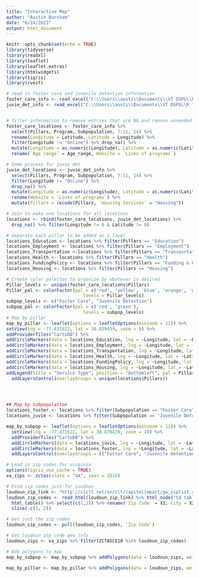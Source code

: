 ```yaml
---
title: "Interactive Map"
author: "Austin Burcham"
date: "6/24/2021"
output: html_document
---
```


```r
knitr::opts_chunk$set(echo = TRUE)
library(tidyverse)
library(readxl)
library(leaflet)
library(leaflet.extras)
library(htmlwidgets)
library(tigris)
library(rvest)
```

```r
# read in foster care and juvenile detention information
foster_care_info <- read_excel("C:\\Users\\austi\\Documents\\VT DSPG\\R files\\2021_DSPG_Loudoun\\Qualitative_research\\Research-Foster_care-New_col_added.xlsx")
juvie_det_info <- read_excel("C:\\Users\\austi\\Documents\\VT DSPG\\R files\\2021_DSPG_Loudoun\\Qualitative_research\\Research-Juvenile_Detention-New_col_added.xlsx")


# filter information to remove entries that are NA and remove unneeded columns
foster_care_locations <- foster_care_info %>% 
  select(Pillars, Program, Subpopulation, 7:11, 14) %>% 
  rename(Longitude = Latitude, Latitude = Longitude) %>% 
  filter(Longitude != "Online") %>% drop_na() %>% 
  mutate(Longitude = as.numeric(Longitude), Latitude = as.numeric(Latitude)) %>% 
  rename(`Age range` = Age_range, Website = `Links of programs`)

# Same process for juvie det
juvie_det_locations <- juvie_det_info %>% 
  select(Pillars, Program, Subpopulation, 7:11, 14) %>% 
  filter(Longitude != "Online") %>% 
  drop_na() %>% 
  mutate(Longitude = as.numeric(Longitude), Latitude = as.numeric(Latitude)) %>% 
  rename(Website = `Links of programs`) %>% 
  mutate(Pillars = recode(Pillars, `Housing Services` = "Housing"))

# Join to make one locations for all locations 
locations <- rbind(foster_care_locations, juvie_det_locations) %>% 
  drop_na() %>% filter(Longitude != 0 & Latitude != 0)

# Separate each pillar to be added as a layer
locations_Education <- locations %>% filter(Pillars == "Education")
locations_Employment <- locations %>% filter(Pillars == "Employment")
locations_Transportation <-locations %>% filter(Pillars == "Transportation")
locations_Health <- locations %>% filter(Pillars == "Health")
locations_FundingPolicy <- locations %>% filter(Pillars == "Funding & Policy")
locations_Housing <- locations %>% filter(Pillars == "Housing") 

# Create color palettes to organize by whatever is desired
Pillar_levels <- unique(foster_care_locations$Pillars)
Pillar_pal <- colorFactor(pal = c('red', 'yellow', 'blue', 'orange', 'green', 'pink'), 
                             levels = Pillar_levels)
subpop_levels <- c("Foster Care", "Juvenile Detention")
subpop_pal <- colorFactor(pal = c('red', 'green'), 
                             levels = subpop_levels)
# Map by pillar 
map_by_pillar <- leaflet(options = leafletOptions(minzoom = 12)) %>% 
setView(lng = -77.431622, lat = 38.839439, zoom = 9) %>% 
addProviderTiles("CartoDB") %>% 
addCircleMarkers(data = locations_Education, lng = ~Longitude, lat = ~Latitude, popup = ~paste0("<b>", locations_Education$Program, "</b>", "<br/>", "<b>", "Qualifications: ", "</b>", locations_Education$Qualification, "<br/>","<b>","Description: ", "</b>", locations_Education$Description, "<br/>","<b>","Website: ", "</b>", "<a>",locations_Education$Website, "</a>"), radius = 2, color = ~Pillar_pal(Pillars), group = "Education") %>% 
addCircleMarkers(data = locations_Employment, lng = ~Longitude, lat = ~Latitude, popup = ~paste0("<b>", locations_Employment$Program, "</b>", "<br/>", "<b>", "Qualifications: ", "</b>", locations_Employment$Qualification, "<br/>","<b>","Description: ", "</b>", locations_Employment$Description, "<br/>","<b>","Website: ", "</b>", "<a>",locations_Employment$Website, "</a>"), radius = 2, color = ~Pillar_pal(Pillars), group = "Employment") %>% 
addCircleMarkers(data = locations_Transportation, lng = ~Longitude, lat = ~Latitude, popup = ~paste0("<b>", locations_Transportation$Program,"</b>", "<br/>", "<b>", "Qualifications: ", "</b>", locations_Transportation$Qualification, "<br/>","<b>","Description: ", "</b>", locations_Transportation$Description, "<br/>","<b>","Website: ", "</b>", "<a>",locations_Transportation$Website, "</a>"), radius = 2, color = ~Pillar_pal(Pillars), group = "Transportation") %>%
addCircleMarkers(data = locations_Health, lng = ~Longitude, lat = ~Latitude, popup = ~paste0("<b>", locations_Health$Program,"</b>", "<br/>", "<b>", "Qualifications: ", "</b>", locations_Health$Qualification, "<br/>","<b>","Description: ", "</b>", locations_Health$Description, "<br/>","<b>","Website: ", "</b>", "<a>",locations_Health$Website, "</a>"), radius = 2, color = ~Pillar_pal(Pillars), group = "Health") %>%
addCircleMarkers(data = locations_FundingPolicy, lng = ~Longitude, lat = ~Latitude, popup = ~paste0("<b>", locations_FundingPolicy$Program,"</b>", "<br/>", "<b>", "Qualifications: ", "</b>", locations_FundingPolicy$Qualification, "<br/>","<b>","Description: ", "</b>", locations_FundingPolicy$Description, "<br/>","<b>","Website: ", "</b>", "<a>",locations_FundingPolicy$Website, "</a>"), radius = 2, color = ~Pillar_pal(Pillars), group = "Funding & Policy") %>%
addCircleMarkers(data = locations_Housing, lng = ~Longitude, lat = ~Latitude, popup = ~paste0("<b>", locations_FundingPolicy$Program,"</b>", "<br/>", "<b>", "Qualifications: ", "</b>", locations_Housing$Qualification, "<br/>","<b>","Description: ", "</b>", locations_Housing$Description, "<br/>","<b>","Website: ", "</b>", "<a>",locations_Housing$Website, "</a>"), radius = 2, color = ~Pillar_pal(Pillars), group = "Housing") %>%
addLegend(title = "Service Type", position = "bottomleft", pal = Pillar_pal, values = Pillar_levels) %>%
  addLayersControl(overlayGroups = unique(locations$Pillars))




## Map by subpopulation 
locations_foster <- locations %>% filter(Subpopulation == "Foster Care")
locations_juvie <- locations %>% filter(Subpopulation == "Juvenile Detention")

map_by_subpop <- leaflet(options = leafletOptions(minzoom = 12)) %>% 
  setView(lng = -77.431622, lat = 38.839439, zoom = 10) %>% 
  addProviderTiles("CartoDB") %>% 
  addCircleMarkers(data = locations_juvie, lng = ~Longitude, lat = ~Latitude, popup = ~paste0("<b>", locations_juvie$Program,"</b>", "<br/>", "<b>", "Qualifications: ", "</b>", locations_juvie$Qualification, "<br/>","<b>","Description: ", "</b>", locations_juvie$Description, "<br/>","<b>","Website: ", "</b>", "<a>",locations_juvie$Website, "</a>"), group = "Juvenile Detention", radius = 2, color = ~subpop_pal(Subpopulation)) %>% 
  addCircleMarkers(data = locations_foster, lng = ~Longitude, lat = ~Latitude, popup = ~paste0("<b>", locations_foster$Program,"</b>", "<br/>", "<b>", "Qualifications: ", "</b>", locations_foster$Qualification, "<br/>","<b>","Description: ", "</b>", locations_foster$Description, "<br/>","<b>","Website: ", "</b>", "<a>",locations_foster$Website, "</a>"), group = "Foster Care", radius = 2, color = ~subpop_pal(Subpopulation)) %>% 
  addLayersControl(overlayGroups = c("Foster Care", "Juvenile Detention"))

```

```r
# Load in zip codes for virginia 
options(tigris_use_cache = TRUE)
va_zips <- zctas(state = "VA", year = 2010)

# Find zip codes just for Loudoun
loudoun_zip_link <- "http://ciclt.net/sn/clt/capitolimpact/gw_ziplist.aspx?ClientCode=capitolimpact&State=va&StName=Virginia&StFIPS=51&FIPS=51107"
loudoun_zip_codes <- read_html(loudoun_zip_link) %>% html_node("td table") %>%  
  html_table() %>% select(c(1,2)) %>% rename(`Zip Code` = X1, City = X2) %>%
  slice(-c(1, 2)) 

# Get just the zip codes 
loudoun_zip_codes <- pull(loudoun_zip_codes, `Zip Code`)

# Get loudoun zip code geo info 
loudoun_zips <- va_zips %>% filter(ZCTA5CE10 %in% loudoun_zip_codes)

# Add polygons to map 
map_by_subpop <- map_by_subpop %>% addPolygons(data = loudoun_zips, weight = 1, fillOpacity = 0.1, label = ~ZCTA5CE10,  highlightOptions = highlightOptions(bringToFront = T), group = "Zip Codes") %>% addLayersControl(overlayGroups = c("Foster Care", "Juvenile Detention", "Zip Codes"))

map_by_pillar <- map_by_pillar %>% addPolygons(data = loudoun_zips, weight = 1, fillOpacity = 0.1, label = ~ZCTA5CE10,  highlightOptions = highlightOptions(bringToFront = T), group = "Zip Codes") %>% addLayersControl(overlayGroups = c(unique(locations$Pillars), "Zip Codes"))


```

